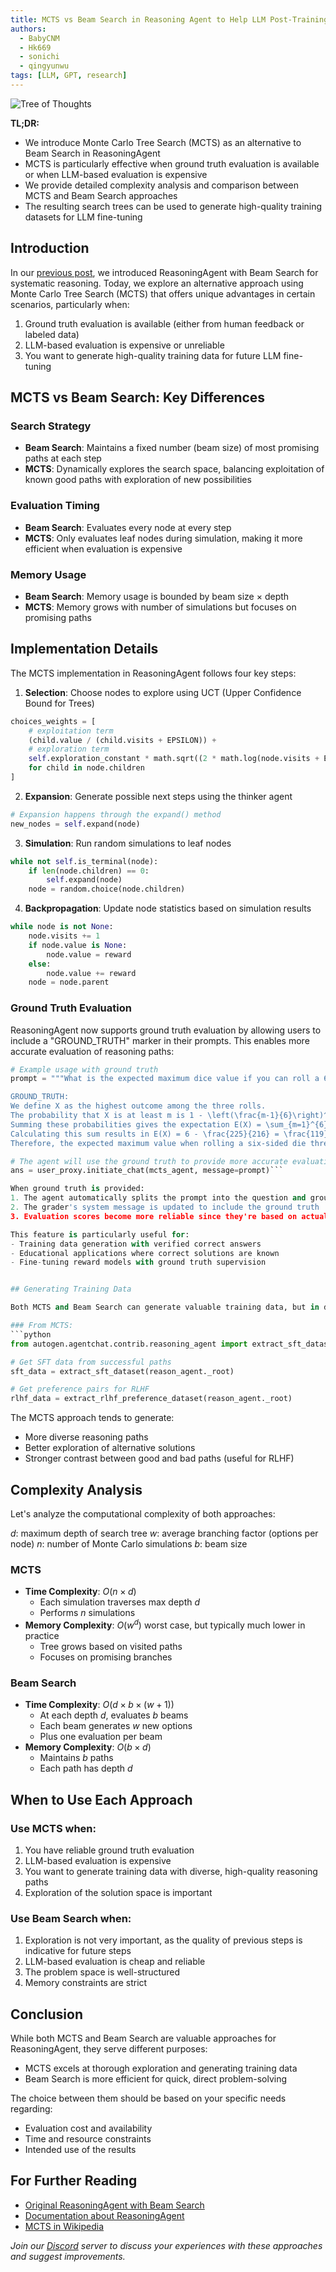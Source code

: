 ```yaml
---
title: MCTS vs Beam Search in Reasoning Agent to Help LLM Post-Training
authors:
  - BabyCNM
  - Hk669
  - sonichi
  - qingyunwu
tags: [LLM, GPT, research]
---
```


![Tree of Thoughts](img/reasoningagent_1.png)

**TL;DR:**
* We introduce Monte Carlo Tree Search (MCTS) as an alternative to Beam Search in ReasoningAgent
* MCTS is particularly effective when ground truth evaluation is available or when LLM-based evaluation is expensive
* We provide detailed complexity analysis and comparison between MCTS and Beam Search approaches
* The resulting search trees can be used to generate high-quality training datasets for LLM fine-tuning

## Introduction

In our [previous post](/blog/2024-12-02-ReasoningAgent2), we introduced ReasoningAgent with Beam Search for systematic reasoning. Today, we explore an alternative approach using Monte Carlo Tree Search (MCTS) that offers unique advantages in certain scenarios, particularly when:

1. Ground truth evaluation is available (either from human feedback or labeled data)
2. LLM-based evaluation is expensive or unreliable
3. You want to generate high-quality training data for future LLM fine-tuning

## MCTS vs Beam Search: Key Differences

### Search Strategy
- **Beam Search**: Maintains a fixed number (beam size) of most promising paths at each step
- **MCTS**: Dynamically explores the search space, balancing exploitation of known good paths with exploration of new possibilities

### Evaluation Timing
- **Beam Search**: Evaluates every node at every step
- **MCTS**: Only evaluates leaf nodes during simulation, making it more efficient when evaluation is expensive

### Memory Usage
- **Beam Search**: Memory usage is bounded by beam size × depth
- **MCTS**: Memory grows with number of simulations but focuses on promising paths

## Implementation Details

The MCTS implementation in ReasoningAgent follows four key steps:

1. **Selection**: Choose nodes to explore using UCT (Upper Confidence Bound for Trees)
```python
choices_weights = [
    # exploitation term
    (child.value / (child.visits + EPSILON)) +
    # exploration term
    self.exploration_constant * math.sqrt((2 * math.log(node.visits + EPSILON) / (child.visits + EPSILON)))
    for child in node.children
]
```

2. **Expansion**: Generate possible next steps using the thinker agent
```python
# Expansion happens through the expand() method
new_nodes = self.expand(node)
```

3. **Simulation**: Run random simulations to leaf nodes
```python
while not self.is_terminal(node):
    if len(node.children) == 0:
        self.expand(node)
    node = random.choice(node.children)
```

4. **Backpropagation**: Update node statistics based on simulation results
```python
while node is not None:
    node.visits += 1
    if node.value is None:
        node.value = reward
    else:
        node.value += reward
    node = node.parent
```

### Ground Truth Evaluation

ReasoningAgent now supports ground truth evaluation by allowing users to include a "GROUND_TRUTH" marker in their prompts. This enables more accurate evaluation of reasoning paths:

```python
# Example usage with ground truth
prompt = """What is the expected maximum dice value if you can roll a 6-sided dice three times?

GROUND_TRUTH:
We define X as the highest outcome among the three rolls.
The probability that X is at least m is 1 - \left(\frac{m-1}{6}\right)^3 for each m from 1 to 6.
Summing these probabilities gives the expectation E(X) = \sum_{m=1}^{6} [1 - (\frac{m-1}{6})^3].
Calculating this sum results in E(X) = 6 - \frac{225}{216} = \frac{119}{24}, which approximates to 4.9583.
Therefore, the expected maximum value when rolling a six-sided die three times is \frac{119}{24} or approximately 4.9583."""

# The agent will use the ground truth to provide more accurate evaluation scores
ans = user_proxy.initiate_chat(mcts_agent, message=prompt)```

When ground truth is provided:
1. The agent automatically splits the prompt into the question and ground truth
2. The grader's system message is updated to include the ground truth
3. Evaluation scores become more reliable since they're based on actual correct answers

This feature is particularly useful for:
- Training data generation with verified correct answers
- Educational applications where correct solutions are known
- Fine-tuning reward models with ground truth supervision


## Generating Training Data

Both MCTS and Beam Search can generate valuable training data, but in different ways:

### From MCTS:
```python
from autogen.agentchat.contrib.reasoning_agent import extract_sft_dataset, extract_rlhf_preference_dataset

# Get SFT data from successful paths
sft_data = extract_sft_dataset(reason_agent._root)

# Get preference pairs for RLHF
rlhf_data = extract_rlhf_preference_dataset(reason_agent._root)
```

The MCTS approach tends to generate:
- More diverse reasoning paths
- Better exploration of alternative solutions
- Stronger contrast between good and bad paths (useful for RLHF)

## Complexity Analysis

Let's analyze the computational complexity of both approaches:

$d$: maximum depth of search tree
$w$: average branching factor (options per node)
$n$: number of Monte Carlo simulations
$b$: beam size

### MCTS
- **Time Complexity**: $O(n \times d)$
  - Each simulation traverses max depth $d$
  - Performs $n$ simulations
- **Memory Complexity**: $O(w^d)$ worst case, but typically much lower in practice
  - Tree grows based on visited paths
  - Focuses on promising branches

### Beam Search
- **Time Complexity**: $O(d \times b \times (w + 1))$
  - At each depth $d$, evaluates $b$ beams
  - Each beam generates $w$ new options
  - Plus one evaluation per beam
- **Memory Complexity**: $O(b \times d)$
  - Maintains $b$ paths
  - Each path has depth $d$

## When to Use Each Approach

### Use MCTS when:
1. You have reliable ground truth evaluation
2. LLM-based evaluation is expensive
3. You want to generate training data with diverse, high-quality reasoning paths
4. Exploration of the solution space is important

### Use Beam Search when:
1. Exploration is not very important, as the quality of previous steps is indicative for future steps
2. LLM-based evaluation is cheap and reliable
3. The problem space is well-structured
4. Memory constraints are strict


## Conclusion

While both MCTS and Beam Search are valuable approaches for ReasoningAgent, they serve different purposes:

- MCTS excels at thorough exploration and generating training data
- Beam Search is more efficient for quick, direct problem-solving

The choice between them should be based on your specific needs regarding:
- Evaluation cost and availability
- Time and resource constraints
- Intended use of the results

## For Further Reading

* [Original ReasoningAgent with Beam Search](/blog/2024-12-02-ReasoningAgent2)
* [Documentation about ReasoningAgent](/docs/reference/agentchat/contrib/reasoning_agent)
* [MCTS in Wikipedia](https://en.wikipedia.org/wiki/Monte_Carlo_tree_search)

*Join our [Discord](https://discord.com/invite/pAbnFJrkgZ) server to discuss your experiences with these approaches and suggest improvements.*
